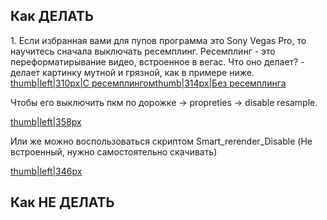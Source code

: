 ==Как ДЕЛАТЬ==


1. Если избранная вами для пупов программа это Sony Vegas Pro, то научитесь сначала выключать ресемплинг. Ресемплинг - это переформатирывание видео, встроенное в вегас. Что оно делает? - делает картинку мутной и грязной, как в примере ниже. 
​​​​
[[Файл:Resample.jpg|thumb|left|310px|С ресемплингом]][[Файл:Without.jpg|thumb|314px|Без ресемплинга]]













Чтобы его выключить пкм по дорожке -> propreties -> disable resample.


[[Файл:2018-04-21_17-13-28.png|thumb|left|358px]]































Или же можно воспользоваться скриптом Smart_rerender_Disable (Не встроенный, нужно самостоятельно скачивать)




[[Файл:2018-04-21_17-34-22.png|thumb|left|346px]]






















==Как НЕ ДЕЛАТЬ==